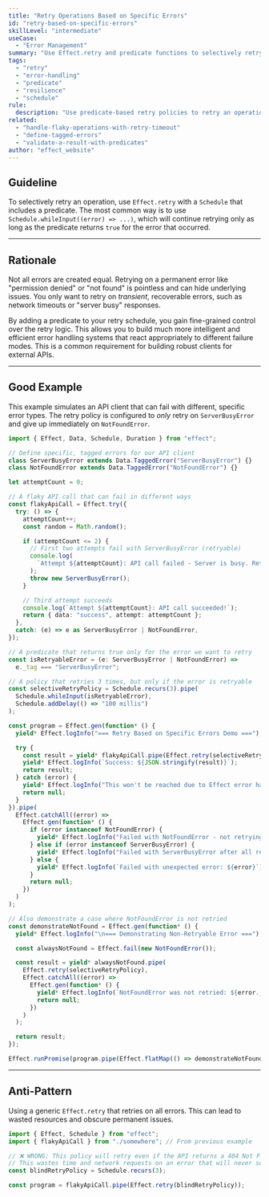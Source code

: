 ```yaml
---
title: "Retry Operations Based on Specific Errors"
id: "retry-based-on-specific-errors"
skillLevel: "intermediate"
useCase:
  - "Error Management"
summary: "Use Effect.retry and predicate functions to selectively retry an operation only when specific, recoverable errors occur."
tags:
  - "retry"
  - "error-handling"
  - "predicate"
  - "resilience"
  - "schedule"
rule:
  description: "Use predicate-based retry policies to retry an operation only for specific, recoverable errors."
related:
  - "handle-flaky-operations-with-retry-timeout"
  - "define-tagged-errors"
  - "validate-a-result-with-predicates"
author: "effect_website"
---
```


## Guideline

To selectively retry an operation, use `Effect.retry` with a `Schedule` that includes a predicate. The most common way is to use `Schedule.whileInput((error) => ...)`, which will continue retrying only as long as the predicate returns `true` for the error that occurred.

---

## Rationale

Not all errors are created equal. Retrying on a permanent error like "permission denied" or "not found" is pointless and can hide underlying issues. You only want to retry on *transient*, recoverable errors, such as network timeouts or "server busy" responses.

By adding a predicate to your retry schedule, you gain fine-grained control over the retry logic. This allows you to build much more intelligent and efficient error handling systems that react appropriately to different failure modes. This is a common requirement for building robust clients for external APIs.

---

## Good Example

This example simulates an API client that can fail with different, specific error types. The retry policy is configured to *only* retry on `ServerBusyError` and give up immediately on `NotFoundError`.

```typescript
import { Effect, Data, Schedule, Duration } from "effect";

// Define specific, tagged errors for our API client
class ServerBusyError extends Data.TaggedError("ServerBusyError") {}
class NotFoundError extends Data.TaggedError("NotFoundError") {}

let attemptCount = 0;

// A flaky API call that can fail in different ways
const flakyApiCall = Effect.try({
  try: () => {
    attemptCount++;
    const random = Math.random();

    if (attemptCount <= 2) {
      // First two attempts fail with ServerBusyError (retryable)
      console.log(
        `Attempt ${attemptCount}: API call failed - Server is busy. Retrying...`
      );
      throw new ServerBusyError();
    }

    // Third attempt succeeds
    console.log(`Attempt ${attemptCount}: API call succeeded!`);
    return { data: "success", attempt: attemptCount };
  },
  catch: (e) => e as ServerBusyError | NotFoundError,
});

// A predicate that returns true only for the error we want to retry
const isRetryableError = (e: ServerBusyError | NotFoundError) =>
  e._tag === "ServerBusyError";

// A policy that retries 3 times, but only if the error is retryable
const selectiveRetryPolicy = Schedule.recurs(3).pipe(
  Schedule.whileInput(isRetryableError),
  Schedule.addDelay(() => "100 millis")
);

const program = Effect.gen(function* () {
  yield* Effect.logInfo("=== Retry Based on Specific Errors Demo ===");

  try {
    const result = yield* flakyApiCall.pipe(Effect.retry(selectiveRetryPolicy));
    yield* Effect.logInfo(`Success: ${JSON.stringify(result)}`);
    return result;
  } catch (error) {
    yield* Effect.logInfo("This won't be reached due to Effect error handling");
    return null;
  }
}).pipe(
  Effect.catchAll((error) =>
    Effect.gen(function* () {
      if (error instanceof NotFoundError) {
        yield* Effect.logInfo("Failed with NotFoundError - not retrying");
      } else if (error instanceof ServerBusyError) {
        yield* Effect.logInfo("Failed with ServerBusyError after all retries");
      } else {
        yield* Effect.logInfo(`Failed with unexpected error: ${error}`);
      }
      return null;
    })
  )
);

// Also demonstrate a case where NotFoundError is not retried
const demonstrateNotFound = Effect.gen(function* () {
  yield* Effect.logInfo("\n=== Demonstrating Non-Retryable Error ===");

  const alwaysNotFound = Effect.fail(new NotFoundError());

  const result = yield* alwaysNotFound.pipe(
    Effect.retry(selectiveRetryPolicy),
    Effect.catchAll((error) =>
      Effect.gen(function* () {
        yield* Effect.logInfo(`NotFoundError was not retried: ${error._tag}`);
        return null;
      })
    )
  );

  return result;
});

Effect.runPromise(program.pipe(Effect.flatMap(() => demonstrateNotFound)));

```

---

## Anti-Pattern

Using a generic `Effect.retry` that retries on all errors. This can lead to wasted resources and obscure permanent issues.

```typescript
import { Effect, Schedule } from "effect";
import { flakyApiCall } from "./somewhere"; // From previous example

// ❌ WRONG: This policy will retry even if the API returns a 404 Not Found.
// This wastes time and network requests on an error that will never succeed.
const blindRetryPolicy = Schedule.recurs(3);

const program = flakyApiCall.pipe(Effect.retry(blindRetryPolicy));
```